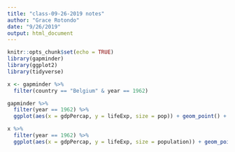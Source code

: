 ```yaml
---
title: "class-09-26-2019 notes"
author: "Grace Rotondo"
date: "9/26/2019"
output: html_document
---
```


```r
knitr::opts_chunk$set(echo = TRUE)
library(gapminder)
library(ggplot2)
library(tidyverse)
```

```r
x <- gapminder %>% 
  filter(country == "Belgium" & year == 1962)

```

```r
gapminder %>%   
  filter(year == 1962) %>% 
  ggplot(aes(x = gdpPercap, y = lifeExp, size = pop)) + geom_point() + scale

```

```r
x %>% 
  filter(year == 1962) %>% 
  ggplot(aes(x = gdpPercap, y = lifeExp, size = population)) + geom_point()
```

